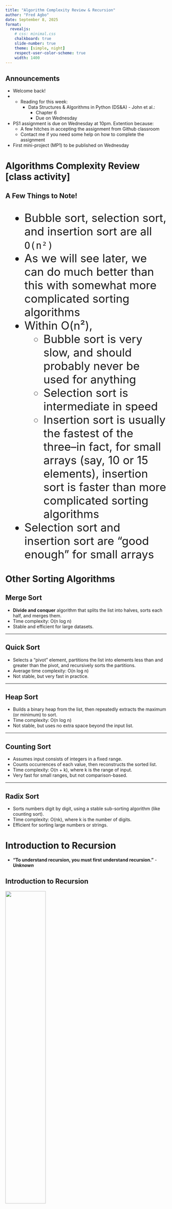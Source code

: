 ```yaml
---
title: "Algorithm Complexity Review & Recursion"
author: "Fred Agbo"
date: September 8, 2025
format:
  revealjs:
    # css: minimal.css
    chalkboard: true
    slide-number: true
    theme: [simple, night]
    respect-user-color-scheme: true
    width: 1400
---
```


## Announcements
- Welcome back!
- - Reading for this week:
    - Data Structures & Algorithms in Python (DS&A) - John et al.:
        - Chapter 6
        - Due on Wednesday
- PS1 assignment is due on Wednesday at 10pm. Extention because:
    - A few hitches in accepting the assignment from Github classroom
    - Contact me if you need some help on how to complete the assignment
- First mini-project (MP1) to be published on Wednesday


# Algorithms Complexity Review [class activity]

## A Few Things to Note!
:::{.smaller style="font-size: 35px;"}
- Bubble sort, selection sort, and insertion sort are all `O(n²)`
- As we will see later, we can do much better than this with somewhat more complicated sorting algorithms
- Within O(n²), 
    - Bubble sort is very slow, and should probably never be used for anything
    - Selection sort is intermediate in speed
    - Insertion sort is usually the fastest of the three--in fact, for small arrays (say, 10 or 15 elements), insertion sort is faster than more complicated sorting algorithms
- Selection sort and insertion sort are “good enough” for small arrays
:::

# Other Sorting Algorithms 

## Merge Sort

- **Divide and conquer** algorithm that splits the list into halves, sorts each half, and merges them.
- Time complexity: O(n log n)
- Stable and efficient for large datasets.

---

## Quick Sort

- Selects a "pivot" element, partitions the list into elements less than and greater than the pivot, and recursively sorts the partitions.
- Average time complexity: O(n log n)
- Not stable, but very fast in practice.

---

## Heap Sort

- Builds a binary heap from the list, then repeatedly extracts the maximum (or minimum) to sort.
- Time complexity: O(n log n)
- Not stable, but uses no extra space beyond the input list.

---

## Counting Sort

- Assumes input consists of integers in a fixed range.
- Counts occurrences of each value, then reconstructs the sorted list.
- Time complexity: O(n + k), where k is the range of input.
- Very fast for small ranges, but not comparison-based.

---

## Radix Sort

- Sorts numbers digit by digit, using a stable sub-sorting algorithm (like counting sort).
- Time complexity: O(nk), where k is the number of digits.
- Efficient for sorting large numbers or strings.

# Introduction to Recursion

- __“To understand recursion, you must first understand recursion.”__
        - ***Unknown***  


## Introduction to Recursion 

![](../images/recursion_intro.png){width="50%"}
<br>
        A recursive action!

## What is Recursion? 
- An algorithm or function that is defined in terms of calls to itself.
- Why bother? 
    - A very different way of thinking
    - Powerful programming technique
        - Every recursive program can be written with iteration (i.e. using loops)
        - Even so, the recursive solution to some problems is far more concise and elegant 


## Simple example 

- print a line of n stars `Iterative [loop] solution`:

```.python
# Prints a line containing the specified
# number of stars.  Assume that n >= 0

def printStars(n):
    for i in range(n):
        print("*", end="")
    print()

```

## How to think recursively (very informal)

- Identify the simplest possible case (the "base case") that can be solved directly.
- Assume your function works for a smaller or simpler version of the problem.
- Use this assumption (the "recursive case") to solve the current problem by calling the function itself.
- Make sure each recursive call brings you closer to the base case.
- Example: To print n stars recursively:
    - If n == 0, do nothing (base case).
    - Otherwise, print one star and call the function to print n-1 more stars.

## Simple example 

- print a line of n stars `Recursive solution`:

```.python
# Prints a line containing the specified
# number of stars.

def printStars(n):
    if n == 0:
        print()
    else:
        print("*", end="")
        printStars(n-1) 


```

## Common features of all recursive algorithms
- Base case
    - This is how the algorithm knows when to stop going “deeper” into the recursion
    - The base case is the simplest version of the problem, and can be solved without calling itself
- Reduction step
    - Reduces the current hard problem into simpler sub-problems
    - This is where the recursive function calls happen


## Knowledge check
- What is the Time Complexity (i.e. `Big-O notation`) of these algorithms?

::: {.columns}
:::{.column style="width: 45%; padding-right:2px;"}
Recursive solution:
```.python
def printStars(n):
    if n == 0:
        print()
    else:
        print("*", end="")
        printStars(n-1) 


```
:::
:::{.column style="width: 45%;"}
Iterative solution:
```.python
def printStars(n):
    for i in range(n):
        print("*", end="")
    print()

```

:::
:::
::: {.incremental}
- **Recursive printStars**: O(n) — Each recursive call reduces n by 1 until reaching 0.
- **Iterative printStars**: O(n) — The loop runs n times.
:::

## `What's More?` 
- Iterative vs Recursive Approaches

:::{.smaller style="font-size: 24px;"}
| Feature         | Iterative Approach (for loop) | Recursive Approach |
|----------------|-------------------------------|-------------------|
| Time Complexity | O(n)                          | O(n)              |
| Space Complexity| O(1)                          | O(n)              |
| Readability     | Generally considered more straightforward and easier for a new programmer to follow. | Can be more elegant and concise for certain problems, but may be harder to reason about for a simple task. |
| Performance     | Typically faster. Avoids the overhead of function calls. | Slower due to the overhead of pushing and popping function call frames onto the call stack. |
| Memory Usage    | Very efficient. Uses a constant amount of memory for the loop counter. | Less memory efficient. Each recursive call adds a new stack frame, potentially leading to a "Stack Overflow" error for very large values of n. |
:::

:::{.notes}
Insights and Lessons

- Time vs. Space: While both approaches have the same time complexity (O(n)), they have different space complexities. The iterative approach uses constant space (O(1)) because it only needs a variable to track the loop counter. The recursive approach uses linear space (O(n)) because each function call adds a new stack frame to the call stack. For a large n, this can become a significant memory concern.

- Overhead: Recursion carries an inherent performance overhead. Each recursive call involves saving the current state and pushing a new frame onto the call stack. This process is slower and more memory-intensive than simply incrementing a loop counter.

- Readability and Simplicity: For a simple task like printing a series of stars, the iterative approach is much more intuitive and readable. The purpose of the loop is immediately clear. The recursive solution, while it works, is a less obvious way to solve the problem and might confuse someone not accustomed to recursion.

:::

## Another Example: `Facotrial (n!)`
:::{.incremental}
- n! (n factorial) is n * (n-1) * (n-2) * (n-3) … * 1

- “I don’t know how to compute n!... 
    - If only I had a function that could compute (n-1)!, then I could just multiply its result by n and I’d have the answer!”

- ![](../images/factorial.png){style="background-color:white;margin-top: 5px; width: 60%;"}
:::

## Tracing fact(5)

![](../images/fact5.png){style="background-color:white;margin-top: 5px; width: 80%;"}

<!-- 
## Orders of Complexity 

A graph of the amounts of work done in the tester programs
![](../images/growth_rate1.png){width=400px style="display:inline-block; min-width:500px; height:auto;"}


## Orders of Complexity 
:::{.smaller style="font-size: 35px;"}
- Performances of these algorithms differ by an order of complexity:
    - First algorithm is linear – work grows in direct proportion to the size of the problem
    - Second algorithm is quadratic – work grows as a function of the square of the problem size
    - Constant – requires the same number of operations for any problem size
    - Logarithmic – amount of work is proportional to the log2  of the problem size
    - Polynomial time – grows at a rate of `n^k`, `k` = constant or > 1
    - Exponential – example rate of growth of this order is `2ⁿ`
:::

## Orders of Complexity 

A graph of some sample orders of complexity

![](../images/growth_rate2.png){width=400px style="display:inline-block; min-width:500px; height:auto;"}

## Orders of Complexity 
:::{.smalltable style="font-size: 28px;"}
| n         | Logarithmic (log₂n) | Linear (n) | Quadratic (n²)      | Exponential (2ⁿ)         |
|-----------|---------------------|------------|---------------------|--------------------------|
| 100       | 7                   | 100        | 10,000              | Off the chart            |
| 1,000     | 10                  | 1,000      | 1,000,000           | Off the chart            |
| 1,000,000 | 20                  | 1,000,000  | 1,000,000,000,000   | Really off the chart     |

:::



-->

## Conceptual Exercises
- `recursiveMax` takes a not-sorted list of numbers as input, and recursively finds and returns the largest number in the list
- `recursiveFind` takes two inputs: a number x to search for, and a not-sorted list of numbers nums to search within, and recursively finds and returns the index of the first instance of x within nums.
- `reverseString` takes a string as input, and using recursion returns the reverse of the string. 
- `isPrime` takes an int as input, and recursively determines if the number is prime, return True if the number is prime, and False otherwise.


## Next class!
- To discuss some application of recursion
- Read ahead!
